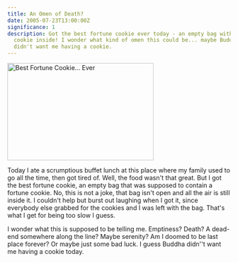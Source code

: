 ```yaml
---
title: An Omen of Death?
date: 2005-07-23T13:00:00Z
significance: 1
description: Got the best fortune cookie ever today - an empty bag with no
  cookie inside! I wonder what kind of omen this could be... maybe Buddha just
  didn't want me having a cookie.
---
```


[<img src="https://photos22.flickr.com/28053077_775ca3429a.jpg" width="330" height="220" alt="Best Fortune Cookie... Ever" />][1]

Today I ate a scrumptious buffet lunch at this place where my family used to go all the time, then got tired of. Well, the food wasn't that great. But I got the best fortune cookie, an empty bag that was supposed to contain a fortune cookie. No, this is not a joke, that bag isn't open and all the air is still inside it. I couldn't help but burst out laughing when I got it, since everybody else grabbed for the cookies and I was left with the bag. That's what I get for being too slow I guess.

I wonder what this is supposed to be telling me. Emptiness? Death? A dead-end somewhere along the line? Maybe serenity? Am I doomed to be last place forever? Or maybe just some bad luck. I guess Buddha didn''t want me having a cookie today.

[1]: http://www.flickr.com/photos/avalonstar/28053077/
